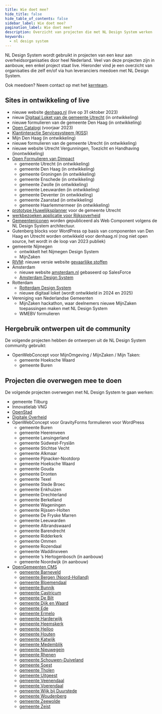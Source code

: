 ```yaml
---
title: Wie doet mee?
hide_title: false
hide_table_of_contents: false
sidebar_label: Wie doet mee?
pagination_label: Wie doet mee?
description: Overzicht van projecten die met NL Design System werken
keywords:
  - nl design system
---
```


<!-- @license CC0-1.0 -->

NL Design System wordt gebruikt in projecten van een keur aan overheidsorganisaties door heel Nederland. Veel van deze projecten zijn in aanbouw, een enkel project staat live. Hieronder vind je een overzicht van organisaties die zelf en/of via hun leveranciers meedoen met NL Design System.

Ook meedoen? Neem contact op met het [kernteam](/project/kernteam).

## Sites in ontwikkeling of live

- nieuwe website [denhaag.nl](http://denhaag.nl) (live op 31 oktober 2023)
- nieuw [Digitaal Loket van de gemeente Utrecht](http://pki.utrecht.nl) (in ontwikkeling)
- nieuwe formulieren van de gemeente Den Haag (in ontwikkeling)
- [Open Catalogi](http://opencatalogi.nl) (voorjaar 2023)
- [Klantinteractie Servicesysteem (KISS)](https://www.dimpact.nl/klantinteractie-servicesysteem)
- Mijn Den Haag (in ontwikkeling)
- nieuwe formulieren van de gemeente Utrecht (in ontwikkeling)
- nieuwe website Utrecht Vergunningen, Toezicht en Handhaving (inontwikkeling)
- [Open Formulieren van Dimpact](https://www.dimpact.nl/nieuws/mijlpaal-voor-open-formulieren-bouw-open-source-oplossing-gestart)
  - gemeente Utrecht (in ontwikkeling)
  - gemeente Den Haag (in ontwikkeling)
  - gemeente Groningen (in ontwikkeling)
  - gemeente Enschede (in ontwikkeling)
  - gemeente Zwolle (in ontwikkeling)
  - gemeente Leeuwarden (in ontwikkeling)
  - gemeente Deventer (in ontwikkeling)
  - gemeente Zaanstad (in ontwikkeling)
  - gemeente Haarlemmermeer (in ontwikkeling)
- [prototype Huwelijksplanner](https://huwelijk.utrecht.eend.nl/docs/site/huwelijksplanner/index.html) voor de gemeente Utrecht
- [werkbezoeken applicatie voor Rijksoverheid](https://www.roxanneallard.nl/casestudies/rijksoverheid/)
- [Gemeenteniconen](https://www.gemeenteniconen.nl) worden gepubliceerd als Web Component volgens de NL Design System architectuur.
- Gutenberg blocks voor WordPress op basis van componenten van Den Haag en Utrecht worden ontwikkeld voor denhaag.nl (nog niet open source, het wordt in de loop van 2023 publiek)
- gemeente Nijmegen
  - ontwikkelt het Nijmegen Design System
  - MijnZaken
- [RIVM](http://rivm.nl): nieuwe versie website [gevaarlijke stoffen](https://rvs.rivm.nl)
- Amsterdam
  - nieuwe website [amsterdam.nl](https://www.amsterdam.nl) gebaseerd op SalesForce
  - [Amsterdam Design System](https://github.com/amsterdam/design-system)
- Rotterdam
  - [Rotterdam Design System](https://www.figma.com/file/ZWSC4gCrOXRUR9UX3aoZ8x/Gemeente-Rotterdam-Design-System?mode=dev)
  - nieuwe digitaal loket (wordt ontwikkeld in 2024 en 2025)
- Vereniging van Nederlandse Gemeenten
  - MijnZaken hackathon, waar deelnemers nieuwe MijnZaken toepassingen maken met NL Design System
  - WMEBV formulieren

## Hergebruik ontwerpen uit de community

De volgende projecten hebben de ontwerpen uit de NL Design System community gebruikt:

- OpenWebConcept voor MijnOmgeving / MijnZaken / Mijn Taken:
  - gemeente Hoeksche Waard
  - gemeente Buren

## Projecten die overwegen mee te doen

De volgende projecten overwegen met NL Design System te gaan werken:

- gemeente Tilburg
- Innovatielab VNG
- [OpenStad](https://openstad.org)
- [Digitale Overheid](https://digitaleoverheid.nl/)
- OpenWebConcept voor GravityForms formulieren voor WordPress
  - gemeente Buren
  - gemeente Heerenveen
  - gemeente Lansingerland
  - gemeente Súdwest-Fryslân
  - gemeente Stichtse Vecht
  - gemeente Alkmaar
  - gemeente Pijnacker-Nootdorp
  - gemeente Hoeksche Waard
  - gemeente Gouda
  - gemeente Dronten
  - gemeente Texel
  - gemeente Stede Broec
  - gemeente Enkhuizen
  - gemeente Drechterland
  - gemeente Berkelland
  - gemeente Wageningen
  - gemeente Rijssen-Holten
  - gemeente De Fryske Marren
  - gemeente Leeuwarden
  - gemeente Albrandswaard
  - gemeente Barendrecht
  - gemeente Ridderkerk
  - gemeente Ommen
  - gemeente Rozendaal
  - gemeente Waddinxveen
  - gemeente ’s Hertogenbosch (in aanbouw)
  - gemeente Noordwijk (in aanbouw)
- [OpenGemeenten CMS](https://www.opengemeenten.nl)
  - [gemeente Barneveld](https://www.barneveld.nl/)
  - [gemeente Bergen (Noord-Holland)](https://www.bergen-nh.nl/)
  - [gemeente Bloemendaal](https://www.bloemendaal.nl/)
  - [gemeente Bunnik](https://www.bunnik.nl/)
  - [gemeente Castricum](https://www.castricum.nl/)
  - [gemeente De Bilt](https://www.debilt.nl/)
  - [gemeente Dijk en Waard](https://www.dijkenwaard.nl/)
  - [gemeente Ede](https://www.ede.nl/)
  - [gemeente Ermelo](http://ermelo.nl)
  - [gemeente Harderwijk](http://harderwijk.nl)
  - [gemeente Heemskerk](http://www.heemskerk.nl/)
  - [gemeente Heiloo](https://www.heiloo.nl/)
  - [gemeente Houten](https://www.houten.nl/home/)
  - [gemeente Katwijk](https://www.katwijk.nl/)
  - [gemeente Medemblik](https://www.medemblik.nl/)
  - [gemeente Nieuwegein](https://www.nieuwegein.nl/)
  - [gemeente Rhenen](https://www.rhenen.nl/)
  - [gemeente Schouwen-Duiveland](https://www.schouwen-duiveland.nl/)
  - [gemeente Soest](https://www.soest.nl/)
  - [gemeente Tholen](https://www.tholen.nl/)
  - [gemeente Uitgeest](https://www.uitgeest.nl/)
  - [gemeente Veenendaal](https://www.veenendaal.nl/)
  - [gemeente Voerendaal](https://www.voerendaal.nl/)
  - [gemeente Wijk bij Duurstede](https://www.wijkbijduurstede.nl/)
  - [gemeente Woudenberg](https://www.woudenberg.nl/)
  - [gemeente Zeewolde](https://www.zeewolde.nl/)
  - [gemeente Zeist](https://www.zeist.nl/)
